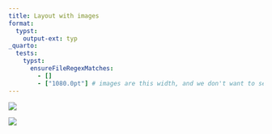 ```yaml
---
title: Layout with images
format: 
  typst:
    output-ext: typ
_quarto:
  tests:
    typst:
      ensureFileRegexMatches:
        - []
        - ["1080.0pt"] # images are this width, and we don't want to see that in the test
---
```


::: {layout-ncol=2} 

![](cat.jpg)

![](dog.jpg)

:::